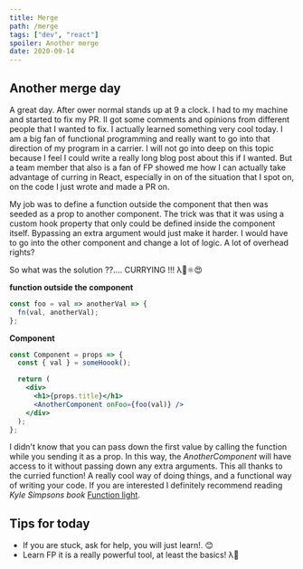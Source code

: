 ```yaml
---
title: Merge
path: /merge
tags: ["dev", "react"]
spoiler: Another merge
date: 2020-09-14
---
```


## Another merge day

A great day. After ower normal stands up at 9 a clock. I had to my machine and started to fix my PR. II got some comments and opinions from different people that I wanted to fix.
I actually learned something very cool today. I am a big fan of functional programming and really want to go into that direction of my program in a carrier.
I will not go into deep on this topic because
I feel I could write a really long blog post about this if I wanted.
But a team member that also is a fan of FP showed me how I can actually take advantage of curring in React, especially in on of the situation that I spot on, on the code I just wrote and made a PR on.

My job was to define a function outside the component that then was seeded as a prop to another component. The trick was that it was using a custom hook property that only could be defined inside the component itself.
Bypassing an extra argument would just make it harder. I would have to go into the other component and change a lot of logic. A lot of overhead rights?

So what was the solution ??.... CURRYING !!! λ🥳⚛️😍

**function outside the component**

```jsx
const foo = val => anotherVal => {
  fn(val, anotherVal);
};
```

**Component**

```jsx
const Component = props => {
  const { val } = someHoook();

  return (
    <div>
      <h1>{props.title}</h1>
      <AnotherComponent onFoo={foo(val)} />
    </div>
  );
};
```

I didn't know that you can pass down the first value by calling the function while you sending it as a prop. In this way, the _AnotherComponent_ will have access
to it without passing down any extra arguments. This all thanks to the curried function!
A really cool way of doing things, and a functional way of writing your code. If you are interested I definitely recommend reading _Kyle Simpsons book_ [Function light](https://github.com/getify/Functional-Light-JS).

## Tips for today

- If you are stuck, ask for help, you will just learn!. 😊
- Learn FP it is a really powerful tool, at least the basics! λ🐙
